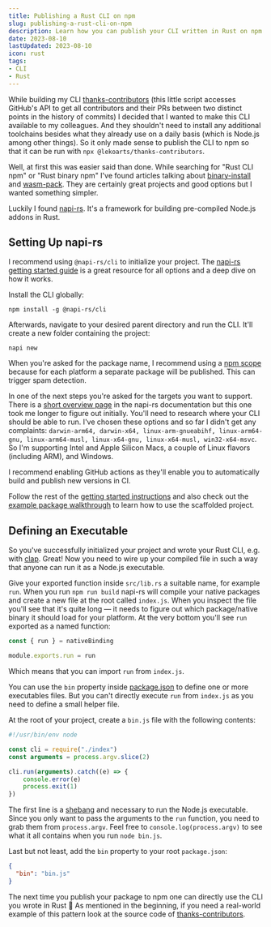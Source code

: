 ```yaml
---
title: Publishing a Rust CLI on npm
slug: publishing-a-rust-cli-on-npm
description: Learn how you can publish your CLI written in Rust on npm through napi-rs
date: 2023-08-10
lastUpdated: 2023-08-10
icon: rust
tags:
- CLI
- Rust
---
```


While building my CLI [thanks-contributors](https://github.com/LekoArts/thanks-contributors) (this little script accesses GitHub's API to get all contributors and their PRs between two distinct points in the history of commits) I decided that I wanted to make this CLI available to my colleagues. And they shouldn't need to install any additional toolchains besides what they already use on a daily basis (which is Node.js among other things). So it only made sense to publish the CLI to npm so that it can be run with `npx @lekoarts/thanks-contributors`.

Well, at first this was easier said than done. While searching for "Rust CLI npm" or "Rust binary npm" I've found articles talking about [binary-install](https://github.com/EverlastingBugstopper/binary-install) and [wasm-pack](https://github.com/rustwasm/wasm-pack). They are certainly great projects and good options but I wanted something simpler.

Luckily I found [napi-rs](https://napi.rs/). It's a framework for building pre-compiled Node.js addons in Rust.

## Setting Up napi-rs

I recommend using `@napi-rs/cli` to initialize your project. The [napi-rs getting started guide](https://napi.rs/docs/introduction/getting-started) is a great resource for all options and a deep dive on how it works.

Install the CLI globally:

```shell
npm install -g @napi-rs/cli
```

Afterwards, navigate to your desired parent directory and run the CLI. It'll create a new folder containing the project:

```shell
napi new
```

When you're asked for the package name, I recommend using a [npm scope](https://docs.npmjs.com/cli/v9/using-npm/scope) because for each platform a separate package will be published. This can trigger spam detection.

In one of the next steps you're asked for the targets you want to support. There is a [short overview page](https://napi.rs/docs/cross-build/summary) in the napi-rs documentation but this one took me longer to figure out initially. You'll need to research where your CLI should be able to run. I've chosen these options and so far I didn't get any complaints: `darwin-arm64, darwin-x64, linux-arm-gnueabihf, linux-arm64-gnu, linux-arm64-musl, linux-x64-gnu, linux-x64-musl, win32-x64-msvc`. So I'm supporting Intel and Apple Silicon Macs, a couple of Linux flavors (including ARM), and Windows.

I recommend enabling GitHub actions as they'll enable you to automatically build and publish new versions in CI.

Follow the rest of the [getting started instructions](https://napi.rs/docs/introduction/getting-started) and also check out the [example package walkthrough](https://napi.rs/docs/introduction/simple-package) to learn how to use the scaffolded project.

## Defining an Executable

So you've successfully initialized your project and wrote your Rust CLI, e.g. with [clap](https://docs.rs/clap/latest/clap/). Great! Now you need to wire up your compiled file in such a way that anyone can run it as a Node.js executable.

Give your exported function inside `src/lib.rs` a suitable name, for example `run`. When you run `npm run build` napi-rs will compile your native packages and create a new file at the root called `index.js`. When you inspect the file you'll see that it's quite long — it needs to figure out which package/native binary it should load for your platform. At the very bottom you'll see `run` exported as a named function:

```js title=index.js
const { run } = nativeBinding

module.exports.run = run
```

Which means that you can import `run` from `index.js`.

You can use the `bin` property inside [package.json](https://docs.npmjs.com/cli/v9/configuring-npm/package-json#bin) to define one or more executables files. But you can't directly execute `run` from `index.js` as you need to define a small helper file.

At the root of your project, create a `bin.js` file with the following contents:

```js title=bin.js
#!/usr/bin/env node

const cli = require("./index")
const arguments = process.argv.slice(2)

cli.run(arguments).catch((e) => {
	console.error(e)
	process.exit(1)
})
```

The first line is a [shebang](https://en.wikipedia.org/wiki/Shebang_(Unix)) and necessary to run the Node.js executable. Since you only want to pass the arguments to the `run` function, you need to grab them from `process.argv`. Feel free to `console.log(process.argv)` to see what it all contains when you run `node bin.js`.

Last but not least, add the `bin` property to your root `package.json`:

```json title=package.json
{
  "bin": "bin.js"
}
```

The next time you publish your package to npm one can directly use the CLI you wrote in Rust 🎉 As mentioned in the beginning, if you need a real-world example of this pattern look at the source code of [thanks-contributors](https://github.com/LekoArts/thanks-contributors).